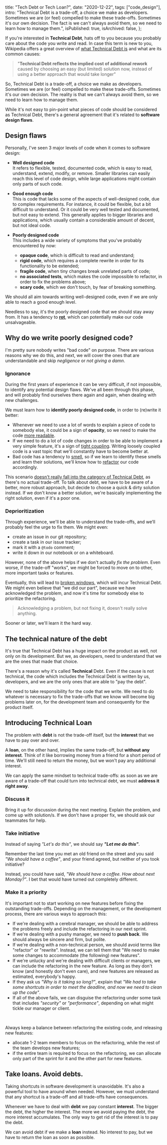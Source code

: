 
  title: "Tech Debt or Tech Loan?",
  date: "2020-12-22",
  tags: ["code_design"],
  intro:
    "Technical Debt is a trade-off, a choice we make as developers. Sometimes we are (or feel) compelled to make these trade-offs. Sometimes it's our own decision. The fact is we can't always avoid them, so we need to learn how to manage them.",
  isPublished: true,
  isArchived: false,
};


If you're interested in **Technical Debt**, hats off to you because you probably care about the code you write and
read. In case this term is new to you, Wikipedia offers a great overview of [what Technical Debt
is](https://en.wikipedia.org/wiki/Technical_debt) and what are its common causes:

> "**Technical Debt reflects the implied cost of additional rework** caused by choosing an easy (but limited) solution now,
> instead of using a better approach that would take longer"

So, Technical Debt is a trade-off, a choice we make as developers. Sometimes we are (or feel) compelled to make
these trade-offs. Sometimes it's our own decision. The reality is that we can't always avoid them, so we need to learn how to manage them.

While it's not easy to pin-point what pieces of code should be considered as Technical Debt, there's a general
agreement that it's related to **software design flaws**.

## Design flaws

Personally, I've seen 3 major levels of code when it comes to software design:

- **Well designed code**  
  It refers to flexible, tested, documented code, which is easy to read, understand, extend, modify, or remove.
  Smaller libraries can easily reach this level of code design, while large applications might contain only parts of such
  code.

- **Good enough code**  
  This is code that lacks some of the aspects of well-designed code, due to complex requirements.
  For instance, it could be flexible, but a bit difficult to understand. Or it could be very well tested and documented, but not easy to extend. This generally applies to bigger libraries and applications, which usually contain a considerable amount of decent, but not ideal code.

- **Poorly designed code**  
  This includes a wide variety of symptoms that you've probably encountered by now:
  - **opaque code**, which is difficult to read and understand;
  - **rigid code**, which requires a complete rewrite in order for its functionality to be extended;
  - **fragile code**, when tiny changes break unrelated parts of code;
  - **no associated tests**, which makes the code impossible to refactor, in order to fix the problems above;
  - **scary code**, which we don't touch, by fear of breaking something.

We should all aim towards writing well-designed code, even if we are only able to reach a good enough level.

Needless to say, it's the poorly designed code that we should stay away from. It has a tendency to [**rot**](https://en.wikipedia.org/wiki/Software_rot), which can potentially make our code unsalvageable.

## Why do we write poorly designed code?

I'm pretty sure nobody writes "bad code" on purpose. There are various reasons why we do this, and next, we will cover the ones that are understandable and skip _negligence_ or _not giving a damn_.

### Ignorance

During the first years of experience it can be very difficult, if not impossible, to identify any potential design flaws. We've all been through this phase, and will probably find ourselves there again and again, when dealing with new challenges.

We must learn how to **identify poorly designed code**, in order to (re)write it better:

- Whenever we need to use a lot of words to explain a piece of code to somebody else, it could be a sign of **opacity**, so we need to make the code [more readable](https://blog.pragmaticengineer.com/readable-code/).
- If we need to do a lot of code changes in order to be able to implement a very simple feature, it's a sign of [tight coupling](<https://en.wikipedia.org/wiki/Coupling_(computer_programming)>). Writing loosely coupled code is a vast topic that we'll constantly have to become better at.
- Bad code has a tendency to [smell](https://en.wikipedia.org/wiki/Code_smell), so if we learn to identify these smells and learn their solutions, we'll know how to [refactor](https://en.wikipedia.org/wiki/Code_refactoring) our code accordingly.

This scenario [doesn't really fall into the category of Technical
Debt](https://sites.google.com/site/unclebobconsultingllc/a-mess-is-not-a-technical-debt), as there's no actual
trade-off. To talk about debt, we have to be aware of a better, more robust approach, but decide to choose a quick & dirty solution instead. If we don't know a better solution, we're basically implementing the right solution, even if it's a poor one.

<!-- ### Negligence

Sometimes we simply don't care. We are aware that we've chosen a quick & dirty solution, we acknowledge that it will
have consequences later on, but we only care about the present.

This mindset will always incur Technical Debt, which would lead to [broken
windows](https://blog.codinghorror.com/the-broken-window-theory/), and eventually could cause the project to get out of
control if not addressed.

If we don't learn from others' teachings, we should at least learn from our own mistakes. -->

### Deprioritization

Through experience, we'll be able to understand the trade-offs, and we’ll probably feel the urge to fix them. We might even:

- create an issue in our git repository;
- create a task in our issue tracker;
- mark it with a `@todo` comment;
- write it down in our notebook or on a whiteboard.

However, none of the above helps if we don't actually _fix the problem_. Even worse, if the trade-off "works", we might be forced to
move on to other, more important tasks or features.

Eventually, this will lead to [broken windows](https://blog.codinghorror.com/the-broken-window-theory/), which will incur Technical Debt. We might even believe that "we did our part", because we have acknowledged the problem, and now it's time for somebody else to prioritize the refactoring.

> Acknowledging a problem, but not fixing it, doesn't really solve anything.

Sooner or later, we'll learn it the hard way.

## The technical nature of the debt

It's true that Technical Debt has a huge impact on the product as well, not only on its development. But we, as
developers, need to understand that we are the ones that made that choice.

There's a reason why it's called **Technical** Debt. Even if the cause is not technical, the code which includes the
Technical Debt is written by us, developers, and we are the only ones that are able to "pay the debt".

We need to take responsibility for the code that we write. We need to do whatever is necessary to fix the trade-offs that we
know will become big problems later on, for the development team and consequently for the product itself.

## Introducing Technical Loan

The problem with **debt** is not the trade-off itself, but the **interest** that we have to pay over and over.

A **loan**, on the other hand, implies the same trade-off, but **without any interest**. Think of it like borrowing
money from a friend for a short period of time. We'll still need to return the money, but we won't pay any additional interest.

We can apply the same mindset to technical trade-offs: as soon as we are aware of a trade-off that could turn into
technical debt, we must **address it right away**.

### Discuss it

Bring it up for discussion during the next meeting. Explain the problem, and come up with solution/s. If we don't have a proper fix, we should ask our teammates for help.

### Take initiative

Instead of saying _"Let's do this"_, we should say _**"Let me do this"**_.

Remember the last time you met an old friend on the street and you said _"We should have a coffee"_, and your friend agreed, but neither of you took initiative?

Instead, you could have said, _"We should have a coffee. How about next Monday?"_. I bet that would have turned out completely different.

### Make it a priority

It's important not to start working on new features before fixing the outstanding trade-offs. Depending on the management, or the development process, there are various ways to approach this:

- If we're dealing with a cerebral manager, we should be able to address the problems freely and include the refactoring in our next sprint.
- If we're dealing with a pushy manager, we need to **push back**. We should always be sincere and firm, but polite.
- If we're dealing with a non-technical person, we should avoid terms like "refactor" or "rewrite". Instead, we can tell them that "We need to make some changes to accommodate (the following) new features".
- If we're unlucky and we're dealing with difficult clients or managers, we can include the refactoring in the new feature. As long as they don't know (and honestly don't even care), and new features are released as estimated, everybody's happy.
- If they ask us _"Why is it taking so long?"_, explain that _"We had to take some shortcuts in order to meet the deadline, and now we need to clean up the code"_.
- If all of the above fails, we can disguise the refactoring under some task that includes _"security"_ or _"performance"_, depending on what might tickle our manager or client.

<br />

Always keep a balance between refactoring the existing code, and releasing new features:

- allocate 1-2 team members to focus on the refactoring, while the rest of the team develops new features;
- if the entire team is required to focus on the refactoring, we can allocate only part of the sprint for it and the other part for new features.

## Take loans. Avoid debts.

Taking shortcuts in software development is unavoidable. It's also a powerful tool to have around when needed. However, we must understand that any shortcut is a trade-off and all trade-offs have consequences.

Whenever we have to deal with **debt** we pay constant **interest**. The bigger the debt, the higher the interest. The more we avoid paying the debt, the more interest accumulates.
The only way to get rid of the interest is to pay the debt.

We can avoid debt if we make a **loan** instead. No interest to pay, but we have to return the loan as soon as
possible.
